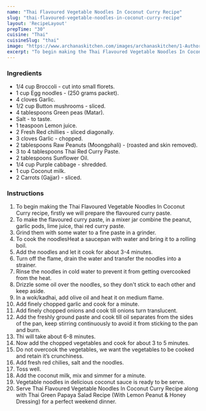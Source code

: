 ---
name: "Thai Flavoured Vegetable Noodles In Coconut Curry Recipe"
slug: "thai-flavoured-vegetable-noodles-in-coconut-curry-recipe"
layout: 'RecipeLayout'
prepTime: "30"
cuisine: "Thai"
cuisineSlug: "thai"
image: "https://www.archanaskitchen.com/images/archanaskitchen/1-Author/Jyothi_Rajesh/Vegetable_Noodles_in_Coconut_Sauce.jpg"
excerpt: "To begin making the Thai Flavoured Vegetable Noodles In Coconut Curry recipe, firstly we will prepare the flavoured curry paste"
---

### Ingredients

- 1/4 cup Broccoli - cut into small florets.
- 1 cup Egg noodles - (250 grams packet).
- 4 cloves Garlic.
- 1/2 cup Button mushrooms - sliced.
- 4 tablespoons Green peas (Matar).
- Salt - to taste.
- 1 teaspoon Lemon juice.
- 2 Fresh Red chillies - sliced diagonally.
- 3 cloves Garlic - chopped.
- 2 tablespoons Raw Peanuts (Moongphali) - (roasted and skin removed).
- 3 to 4 tablespoons Thai Red Curry Paste.
- 2 tablespoons Sunflower Oil.
- 1/4 cup Purple cabbage - shredded.
- 1 cup Coconut milk.
- 2 Carrots (Gajjar) - sliced.

### Instructions

1. To begin making the Thai Flavoured Vegetable Noodles In Coconut Curry recipe, firstly we will prepare the flavoured curry paste.
1. To make the flavoured curry paste, in a mixer jar combine the peanut, garlic pods, lime juice,  thai red curry paste.
1. Grind them with some water to a fine paste in a grinder.
1. To cook the noodlesHeat a saucepan with water and bring it to a rolling boil.
1. Add the noodles and let it cook for about 3-4 minutes.
1. Turn off the flame, drain the water and transfer the noodles into a strainer.
1. Rinse the noodles in cold water to prevent it from getting overcooked from the heat.
1. Drizzle some oil over the noodles, so they don't stick to each other and keep aside.
1. In a wok/kadhai, add olive oil and heat it on medium flame.
1. Add finely chopped garlic and cook for a minute.
1. Add finely chopped onions and cook till onions turn translucent.
1. Add the freshly ground paste and cook till oil separates from the sides of the pan, keep stirring continuously to avoid it from sticking to the pan and burn.
1. Thi will take about 6-8 minutes.
1. Now add the chopped vegetables and cook for about 3 to 5 minutes.
1. Do not overcook the vegetables, we want the vegetables to be cooked and retain it’s crunchiness.
1. Add fresh red chilies, salt and the noodles.
1. Toss well.
1. Add the coconut milk, mix and simmer for a minute.
1. Vegetable noodles in delicious coconut sauce is ready to be serve.
1. Serve Thai Flavoured Vegetable Noodles In Coconut Curry Recipe along with Thai Green Papaya Salad Recipe (With Lemon Peanut & Honey Dressing) for a perfect weekend dinner.
